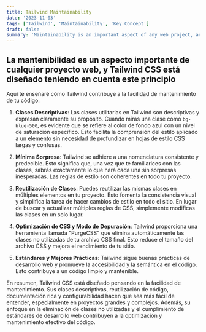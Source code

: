 ```yaml
---
title: Tailwind Maintainability
date: '2023-11-03'
tags: ['Tailwind', 'Maintainability', 'Key Concept']
draft: false
summary: 'Maintainability is an important aspect of any web project, and Tailwind CSS is designed with this principle in mind'
---
```


## La mantenibilidad es un aspecto importante de cualquier proyecto web, y Tailwind CSS está diseñado teniendo en cuenta este principio

Aquí te enseñaré cómo Tailwind contribuye a la facilidad de mantenimiento de tu código:

1. **Clases Descriptivas**: Las clases utilitarias en Tailwind son descriptivas y expresan claramente su propósito. Cuando miras una clase como `bg-blue-500`, es evidente que se refiere al color de fondo azul con un nivel de saturación específico. Esto facilita la comprensión del estilo aplicado a un elemento sin necesidad de profundizar en hojas de estilo CSS largas y confusas.

2. **Mínima Sorpresa**: Tailwind se adhiere a una nomenclatura consistente y predecible. Esto significa que, una vez que te familiarices con las clases, sabrás exactamente lo que hará cada una sin sorpresas inesperadas. Las reglas de estilo son coherentes en todo tu proyecto.

3. **Reutilización de Clases**: Puedes reutilizar las mismas clases en múltiples elementos en tu proyecto. Esto fomenta la consistencia visual y simplifica la tarea de hacer cambios de estilo en todo el sitio. En lugar de buscar y actualizar múltiples reglas de CSS, simplemente modificas las clases en un solo lugar.

4. **Optimización de CSS y Modo de Depuración**: Tailwind proporciona una herramienta llamada "PurgeCSS" que elimina automáticamente las clases no utilizadas de tu archivo CSS final. Esto reduce el tamaño del archivo CSS y mejora el rendimiento de tu sitio.

5. **Estándares y Mejores Prácticas**: Tailwind sigue buenas prácticas de desarrollo web y promueve la accesibilidad y la semántica en el código. Esto contribuye a un código limpio y mantenible.

En resumen, Tailwind CSS está diseñado pensando en la facilidad de mantenimiento. Sus clases descriptivas, reutilización de código, documentación rica y configurabilidad hacen que sea más fácil de entender, especialmente en proyectos grandes y complejos. Además, su enfoque en la eliminación de clases no utilizadas y el cumplimiento de estándares de desarrollo web contribuyen a la optimización y mantenimiento efectivo del código.